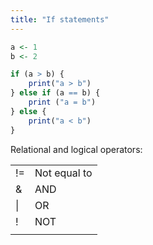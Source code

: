 ```yaml
---
title: "If statements"
---
```


```r
a <- 1  
b <- 2

if (a > b) {
    print("a > b")
} else if (a == b) {
    print ("a = b")
} else {
    print("a < b")
}
```

Relational and logical operators:

|    |        |
|----|--------|
| != | Not equal to |
| &  | AND          |
| \| | OR           |
| !  | NOT          |
| | |
